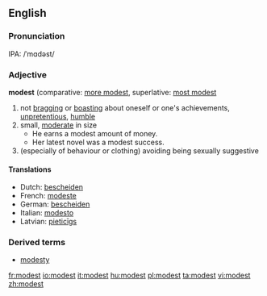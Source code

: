 ==English==
===Pronunciation===
IPA: /ˈmɑdəst/
===Adjective===
'''modest''' (comparative: [[more modest]], superlative: [[most modest]]

# not [[bragging]] or [[boasting]] about oneself or one's achievements,  [[unpretentious]], [[humble]]
# small, [[moderate]] in size
#* He earns a modest amount of money.
#* Her latest novel was a modest success.
# (especially of behaviour or clothing) avoiding being sexually suggestive


====Translations====
*Dutch: [[bescheiden]]
*French: [[modeste]]
*German: [[bescheiden]]
*Italian: [[modesto]]
*Latvian: [[pieticīgs]]

===Derived terms===
*[[modesty]]

[[fr:modest]]
[[io:modest]]
[[it:modest]]
[[hu:modest]]
[[pl:modest]]
[[ta:modest]]
[[vi:modest]]
[[zh:modest]]